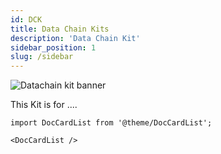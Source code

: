 ```yaml
---
id: DCK
title: Data Chain Kits
description: 'Data Chain Kit'
sidebar_position: 1
slug: /sidebar
---
```


![Datachain kit banner](../../../static/img/doc-datachain_header-minified.png)

This Kit is for ....

```mdx-code-block
import DocCardList from '@theme/DocCardList';

<DocCardList />
```
